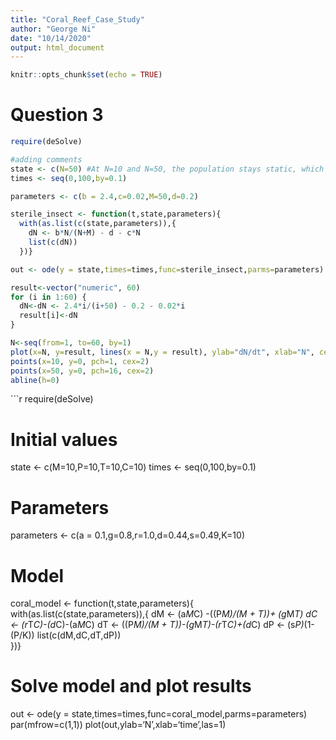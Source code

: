 ```yaml
---
title: "Coral_Reef_Case_Study"
author: "George Ni"
date: "10/14/2020"
output: html_document
---
```


```r
knitr::opts_chunk$set(echo = TRUE)
```

# Question 3


```r
require(deSolve)

#adding comments
state <- c(N=50) #At N=10 and N=50, the population stays static, which could be eq? Starting at N-8, the population goes down to 0
times <- seq(0,100,by=0.1)

parameters <- c(b = 2.4,c=0.02,M=50,d=0.2)

sterile_insect <- function(t,state,parameters){
  with(as.list(c(state,parameters)),{
    dN <- b*N/(N+M) - d - c*N
    list(c(dN))   
  })}

out <- ode(y = state,times=times,func=sterile_insect,parms=parameters)

result<-vector("numeric", 60)
for (i in 1:60) {
  dN<-dN <- 2.4*i/(i+50) - 0.2 - 0.02*i
  result[i]<-dN
}

N<-seq(from=1, to=60, by=1)
plot(x=N, y=result, lines(x = N,y = result), ylab="dN/dt", xlab="N", cex=0.1)
points(x=10, y=0, pch=1, cex=2)
points(x=50, y=0, pch=16, cex=2)
abline(h=0)

```


```r
require(deSolve)

# Initial values
state <- c(M=10,P=10,T=10,C=10)
times <- seq(0,100,by=0.1)



# Parameters
parameters <- c(a = 0.1,g=0.8,r=1.0,d=0.44,s=0.49,K=10)


# Model
coral_model <- function(t,state,parameters){
  with(as.list(c(state,parameters)),{
    dM <- (a*M*C) -((P*M)/(M + T))+ (g*M*T)
    dC <- (r*T*C)-(d*C)-(a*M*C)
    dT <- ((P*M)/(M + T))-(g*M*T)-(r*T*C)+(d*C)
    dP <- (s*P)*(1-(P/K))
    list(c(dM,dC,dT,dP))   
  })}



# Solve model and plot results
out <- ode(y = state,times=times,func=coral_model,parms=parameters)
par(mfrow=c(1,1))
plot(out,ylab='N',xlab='time',las=1)